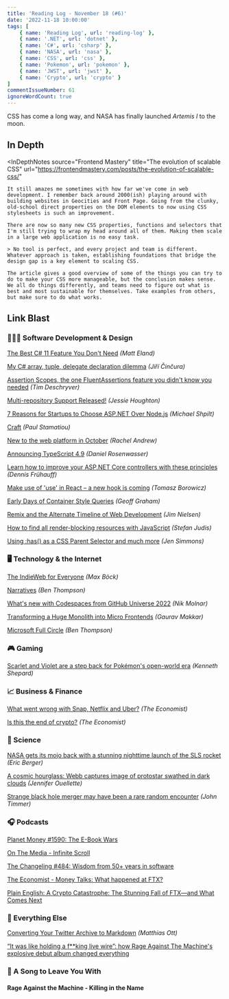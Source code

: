 ```yaml
---
title: 'Reading Log - November 18 (#6)'
date: '2022-11-18 10:00:00'
tags: [
    { name: 'Reading Log', url: 'reading-log' },
    { name: '.NET', url: 'dotnet' },
    { name: 'C#', url: 'csharp' },
    { name: 'NASA', url: 'nasa' },
    { name: 'CSS', url: 'css' },
    { name: 'Pokemon', url: 'pokemon' },
    { name: 'JWST', url: 'jwst' },
    { name: 'Crypto', url: 'crypto' }
]
commentIssueNumber: 61
ignoreWordCount: true
---
```


CSS has come a long way, and NASA has finally launched *Artemis I* to the moon.

## In Depth

<InDepthNotes
    source="Frontend Mastery"
    title="The evolution of scalable CSS"
    url="https://frontendmastery.com/posts/the-evolution-of-scalable-css/"
>
    It still amazes me sometimes with how far we've come in web development. I remember back around 2000(ish) playing around with building websites in Geocities and Front Page. Going from the clunky, old-school direct properties on the DOM elements to now using CSS stylesheets is such an improvement.

    There are now so many new CSS properties, functions and selectors that I'm still trying to wrap my head around all of them. Making them scale in a large web application is no easy task.

    > No tool is perfect, and every project and team is different. Whatever approach is taken, establishing foundations that bridge the design gap is a key element to scaling CSS.

    The article gives a good overview of some of the things you can try to do to make your CSS more manageable, but the conclusion makes sense. We all do things differently, and teams need to figure out what is best and most sustainable for themselves. Take examples from others, but make sure to do what works.
</InDepthNotes>

## Link Blast

### 👨🏼‍💻 Software Development & Design

[The Best C# 11 Feature You Don't Need](https://newdevsguide.com/2022/11/13/the-best-csharp-11-feature/) *(Matt Eland)*

[My C# array, tuple, delegate declaration dilemma](https://www.tabsoverspaces.com/233907-my-csharp-array-tuple-delegate-declaration-dilemma) *(Jiří Činčura)*

[Assertion Scopes, the one FluentAssertions feature you didn't know you needed](https://timdeschryver.dev/blog/assertion-scopes-the-one-fluentassertions-feature-you-didnt-know-you-needed) *(Tim Deschryver)*

[Multi-repository Support Released!](https://devblogs.microsoft.com/visualstudio/multi-repository-support-released/) *(Jessie Houghton)*

[7 Reasons for Startups to Choose ASP.NET Over Node.js](https://michaelscodingspot.com/asp-net-over-node-js/) *(Michael Shpilt)*

[Craft](https://paulstamatiou.com/craft/) *(Paul Stamatiou)*

[New to the web platform in October](https://web.dev/web-platform-10-2022/) *(Rachel Andrew)*

[Announcing TypeScript 4.9](https://devblogs.microsoft.com/typescript/announcing-typescript-4-9/) *(Daniel Rosenwasser)*

[Learn how to improve your ASP.NET Core controllers with these principles](https://dateo-software.de/blog/improve-your-asp-net-core-controllers) *(Dennis Frühauff)*

[Make use of 'use' in React – a new hook is coming](https://vived.io/new-hook-is-coming-to-react-frontend-weekly-vol-109/) *(Tomasz Borowicz)*

[Early Days of Container Style Queries](https://css-tricks.com/early-days-of-container-style-queries) *(Geoff Graham)*

[Remix and the Alternate Timeline of Web Development](https://blog.jim-nielsen.com/2022/remix-alternate-timeline-of-web-dev/) *(Jim Nielsen)*

[How to find all render-blocking resources with JavaScript](https://www.stefanjudis.com/blog/how-to-find-all-render-blocking-resources-with-javascript/) *(Stefan Judis)*

[Using :has() as a CSS Parent Selector and much more](https://webkit.org/blog/13096/css-has-pseudo-class/) *(Jen Simmons)*

### 🖥 Technology & the Internet

[The IndieWeb for Everyone](https://mxb.dev/blog/the-indieweb-for-everyone/) *(Max Böck)*

[Narratives](https://stratechery.com/2022/narratives/) *(Ben Thompson)*

[What's new with Codespaces from GitHub Universe 2022](https://github.blog/2022-11-10-whats-new-with-codespaces-from-github-universe-2022/) *(Nik Molnar)*

[Transforming a Huge Monolith into Micro Frontends](https://blog.developer.adobe.com/transforming-a-huge-monolith-to-micro-frontends-5fdd4179c44f) *(Gaurav Makkar)*

[Microsoft Full Circle](https://stratechery.com/2022/microsoft-full-circle/) *(Ben Thompson)*

### 🎮 Gaming

[Scarlet and Violet are a step back for Pokémon's open-world era](https://www.polygon.com/reviews/23462736/pokemon-scarlet-and-violet-review-release-date-nintendo-switch) *(Kenneth Shepard)*

### 📈 Business & Finance

[What went wrong with Snap, Netflix and Uber?](https://www.economist.com/business/2022/10/31/what-went-wrong-with-snap-netflix-and-uber) *(The Economist)*

[Is this the end of crypto?](https://www.economist.com/leaders/2022/11/17/is-this-the-end-of-crypto) *(The Economist)*

### 🔬 Science

[NASA gets its mojo back with a stunning nighttime launch of the SLS rocket](https://arstechnica.com/science/2022/11/nasa-gets-its-mojo-back-with-a-stunning-nighttime-launch-of-the-sls-rocket/) *(Eric Berger)*

[A cosmic hourglass: Webb captures image of protostar swathed in dark clouds](https://arstechnica.com/science/2022/11/a-cosmic-hourglass-webb-captures-image-of-protostar-swathed-in-dark-clouds/) *(Jennifer Ouellette)*

[Strange black hole merger may have been a rare random encounter](https://arstechnica.com/science/2022/11/strange-black-hole-merger-may-have-been-a-rare-random-encounter/) *(John Timmer)*

### 🎧 Podcasts

[Planet Money #1590: The E-Book Wars](https://www.npr.org/2022/11/09/1135639385/libraries-publishers-ebooks-e-books-macmillan-protest-amazon-bezos)

[On The Media - Infinite Scroll](https://www.wnycstudios.org/podcasts/otm/episodes/on-the-media-infinite-scroll)

[The Changeling #484: Wisdom from 50+ years in software](https://changelog.com/podcast/484)

[The Economist - Money Talks: What happened at FTX?](https://www.economist.com/cryptopod)

[Plain English: A Crypto Catastrophe: The Stunning Fall of FTX—and What Comes Next](https://www.theringer.com/2022/11/15/23461279/crypto-crash-ftx-sam-bankman-fried)

### 🎒 Everything Else

[Converting Your Twitter Archive to Markdown](https://matthiasott.com/notes/converting-your-twitter-archive-to-markdown) *(Matthias Ott)*

[“It was like holding a f\*\*king live wire”: how Rage Against The Machine's explosive debut album changed everything](https://www.loudersound.com/features/rage-against-the-machine-debut-album-story)

### 🎵 A Song to Leave You With

#### Rage Against the Machine - Killing in the Name

<YouTubeEmbed
    id="bWXazVhlyxQ"
    title="Rage Against the Machine - Killing in the Name"
/>